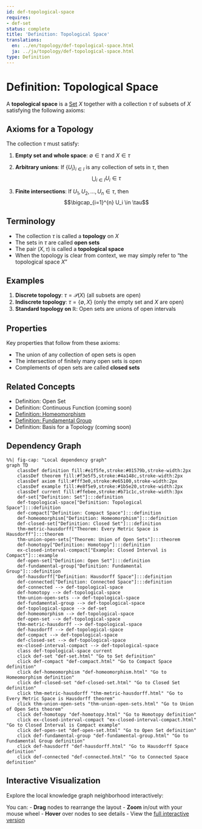 ```yaml
---
id: def-topological-space
requires:
- def-set
status: complete
title: 'Definition: Topological Space'
translations:
  en: ../en/topology/def-topological-space.html
  ja: ../ja/topology/def-topological-space.html
type: Definition
---
```


# Definition: Topological Space {#def-topological-space}

A **topological space** is a [Set](../logic-set-theory/def-set.qmd) $X$ together with a collection $\tau$ of subsets of $X$ satisfying the following axioms:

## Axioms for a Topology

The collection $\tau$ must satisfy:

1. **Empty set and whole space**: $\emptyset \in \tau$ and $X \in \tau$

2. **Arbitrary unions**: If $\{U_i\}_{i \in I}$ is any collection of sets in $\tau$, then
   $$\bigcup_{i \in I} U_i \in \tau$$

3. **Finite intersections**: If $U_1, U_2, \ldots, U_n \in \tau$, then
   $$\bigcap_{i=1}^{n} U_i \in \tau$$

## Terminology

- The collection $\tau$ is called a **topology** on $X$
- The sets in $\tau$ are called **open sets**
- The pair $(X, \tau)$ is called a **topological space**
- When the topology is clear from context, we may simply refer to "the topological space $X$"

## Examples

1. **Discrete topology**: $\tau = \mathcal{P}(X)$ (all subsets are open)
2. **Indiscrete topology**: $\tau = \{\emptyset, X\}$ (only the empty set and $X$ are open)
3. **Standard topology on $\mathbb{R}$**: Open sets are unions of open intervals

## Properties

Key properties that follow from these axioms:

- The union of any collection of open sets is open
- The intersection of finitely many open sets is open
- Complements of open sets are called **closed sets**

## Related Concepts

- Definition: Open Set
- Definition: Continuous Function (coming soon)
- [Definition: Homeomorphism](def-homeomorphism.qmd)
- [Definition: Fundamental Group](def-fundamental-group.qmd)
- Definition: Basis for a Topology (coming soon)

## Dependency Graph

```mermaid
%%| fig-cap: "Local dependency graph"
graph TD
    classDef definition fill:#e1f5fe,stroke:#01579b,stroke-width:2px
    classDef theorem fill:#f3e5f5,stroke:#4a148c,stroke-width:2px
    classDef axiom fill:#fff3e0,stroke:#e65100,stroke-width:2px
    classDef example fill:#e8f5e9,stroke:#1b5e20,stroke-width:2px
    classDef current fill:#ffebee,stroke:#b71c1c,stroke-width:3px
    def-set["Definition: Set"]:::definition
    def-topological-space["Definition: Topological Space"]:::definition
    def-compact["Definition: Compact Space"]:::definition
    def-homeomorphism["Definition: Homeomorphism"]:::definition
    def-closed-set["Definition: Closed Set"]:::definition
    thm-metric-hausdorff["Theorem: Every Metric Space is Hausdorff"]:::theorem
    thm-union-open-sets["Theorem: Union of Open Sets"]:::theorem
    def-homotopy["Definition: Homotopy"]:::definition
    ex-closed-interval-compact["Example: Closed Interval is Compact"]:::example
    def-open-set["Definition: Open Set"]:::definition
    def-fundamental-group["Definition: Fundamental Group"]:::definition
    def-hausdorff["Definition: Hausdorff Space"]:::definition
    def-connected["Definition: Connected Space"]:::definition
    def-connected --> def-topological-space
    def-homotopy --> def-topological-space
    thm-union-open-sets --> def-topological-space
    def-fundamental-group --> def-topological-space
    def-topological-space --> def-set
    def-homeomorphism --> def-topological-space
    def-open-set --> def-topological-space
    thm-metric-hausdorff --> def-topological-space
    def-hausdorff --> def-topological-space
    def-compact --> def-topological-space
    def-closed-set --> def-topological-space
    ex-closed-interval-compact --> def-topological-space
    class def-topological-space current
    click def-set "def-set.html" "Go to Set definition"
    click def-compact "def-compact.html" "Go to Compact Space definition"
    click def-homeomorphism "def-homeomorphism.html" "Go to Homeomorphism definition"
    click def-closed-set "def-closed-set.html" "Go to Closed Set definition"
    click thm-metric-hausdorff "thm-metric-hausdorff.html" "Go to Every Metric Space is Hausdorff theorem"
    click thm-union-open-sets "thm-union-open-sets.html" "Go to Union of Open Sets theorem"
    click def-homotopy "def-homotopy.html" "Go to Homotopy definition"
    click ex-closed-interval-compact "ex-closed-interval-compact.html" "Go to Closed Interval is Compact example"
    click def-open-set "def-open-set.html" "Go to Open Set definition"
    click def-fundamental-group "def-fundamental-group.html" "Go to Fundamental Group definition"
    click def-hausdorff "def-hausdorff.html" "Go to Hausdorff Space definition"
    click def-connected "def-connected.html" "Go to Connected Space definition"
```

## Interactive Visualization

Explore the local knowledge graph neighborhood interactively:

::: {.graph-viz data-id="def-topological-space" data-width="700" data-height="500"}
:::

You can:
- **Drag** nodes to rearrange the layout
- **Zoom** in/out with your mouse wheel
- **Hover** over nodes to see details
- View the [full interactive version](../../output/interactive/en/def-topological-space.html){target="_blank"}
